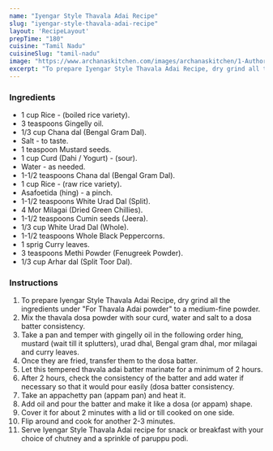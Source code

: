 ---
name: "Iyengar Style Thavala Adai Recipe"
slug: "iyengar-style-thavala-adai-recipe"
layout: 'RecipeLayout'
prepTime: "180"
cuisine: "Tamil Nadu"
cuisineSlug: "tamil-nadu"
image: "https://www.archanaskitchen.com/images/archanaskitchen/1-Author/neerusrikanth/Thavala_Dosai_recipe-edited.jpg"
excerpt: "To prepare Iyengar Style Thavala Adai Recipe, dry grind all the ingredients under For Thavala Adai powder to a medium-fine powder"
---

### Ingredients

- 1 cup Rice - (boiled rice variety).
- 3 teaspoons Gingelly oil.
- 1/3 cup Chana dal (Bengal Gram Dal).
- Salt - to taste.
- 1 teaspoon Mustard seeds.
- 1 cup Curd (Dahi / Yogurt) - (sour).
- Water - as needed.
- 1-1/2 teaspoons Chana dal (Bengal Gram Dal).
- 1 cup Rice - (raw rice variety).
- Asafoetida (hing) - a pinch.
- 1-1/2 teaspoons White Urad Dal (Split).
- 4 Mor Milagai (Dried Green Chillies).
- 1-1/2 teaspoons Cumin seeds (Jeera).
- 1/3 cup White Urad Dal (Whole).
- 1-1/2 teaspoons Whole Black Peppercorns.
- 1 sprig Curry leaves.
- 3 teaspoons Methi Powder (Fenugreek Powder).
- 1/3 cup Arhar dal (Split Toor Dal).

### Instructions

1. To prepare Iyengar Style Thavala Adai Recipe, dry grind all the ingredients under "For Thavala Adai powder" to a medium-fine powder.
1. Mix the thavala dosa powder with sour curd, water and salt to a dosa batter consistency.
1. Take a pan and temper with gingelly oil in the following order hing, mustard (wait till it splutters), urad dhal, Bengal gram dhal, mor milagai and curry leaves.
1. Once they are fried, transfer them to the dosa batter.
1. Let this tempered thavala adai batter marinate for a minimum of 2 hours.
1. After 2 hours, check the consistency of the batter and add water if necessary so that it would pour easily (dosa batter consistency.
1. Take an appachetty pan (appam pan) and heat it.
1. Add oil and pour the batter and make it like a dosa (or appam) shape.
1. Cover it for about 2 minutes with a lid or till cooked on one side.
1. Flip around and cook for another 2-3 minutes.
1. Serve Iyengar Style Thavala Adai recipe for snack or breakfast with your choice of chutney and a sprinkle of paruppu podi.
